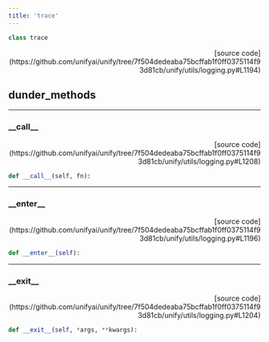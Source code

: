 ```yaml
---
title: 'trace'
---
```


```python
class trace
```

<p align="right">[source code](https://github.com/unifyai/unify/tree/7f504dedeaba75bcffab1f0ff0375114f93d81cb/unify/utils/logging.py#L1194)</p>



## dunder_methods

---

### \_\_call\_\_

<p align="right">[source code](https://github.com/unifyai/unify/tree/7f504dedeaba75bcffab1f0ff0375114f93d81cb/unify/utils/logging.py#L1208)</p>

```python
def __call__(self, fn):
```



---

### \_\_enter\_\_

<p align="right">[source code](https://github.com/unifyai/unify/tree/7f504dedeaba75bcffab1f0ff0375114f93d81cb/unify/utils/logging.py#L1196)</p>

```python
def __enter__(self):
```



---

### \_\_exit\_\_

<p align="right">[source code](https://github.com/unifyai/unify/tree/7f504dedeaba75bcffab1f0ff0375114f93d81cb/unify/utils/logging.py#L1204)</p>

```python
def __exit__(self, *args, **kwargs):
```

